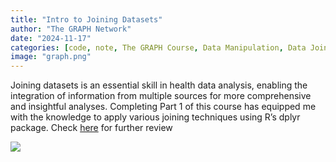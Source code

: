 ```yaml
---
title: "Intro to Joining Datasets"
author: "The GRAPH Network"
date: "2024-11-17"
categories: [code, note, The GRAPH Course, Data Manipulation, Data Joining, R]
image: "graph.png"
---
```


Joining datasets is an essential skill in health data analysis, enabling the integration of information from multiple sources for more comprehensive and insightful analyses. Completing Part 1 of this course has equipped me with the knowledge to apply various joining techniques using R’s dplyr package. Check [here](https://lawaloa.github.io/join/){target="_blank"} for further review

![](graph.png)
